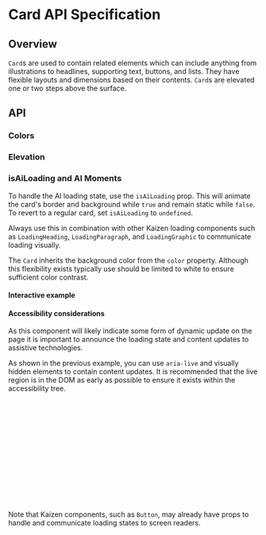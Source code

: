 
<Meta title="Components/Card/API Specification" />

# Card API Specification

<ResourceLinks
  sourceCode="https://github.com/cultureamp/kaizen-design-system/tree/main/packages/components/src/Card"
  figma="https://www.figma.com/design/eZKEE5kXbEMY3lx84oz8iN/%F0%9F%92%9C-Heart-UI-Kit?m=auto&node-id=1929-14084"
  designGuidelines="/?path=/docs/components-card-usage-guidelines--docs"
/>

<KAIOInstallation exportNames="Card" />

## Overview

`Card`s are used to contain related elements which can include anything from illustrations to headlines, supporting text, buttons, and lists. They have flexible layouts and dimensions based on their contents. `Card`s are elevated one or two steps above the surface.

<Canvas of={CardStories.Playground} />
<Controls of={CardStories.Playground} />

## API

### Colors

<Canvas of={CardStories.Colors} />

### Elevation

<Canvas of={CardStories.Elevation} />

### isAiLoading and AI Moments

To handle the AI loading state, use the `isAiLoading` prop. This will animate the card's border and background while `true` and remain static while `false`. To revert to a regular card, set `isAiLoading` to `undefined`.

<Canvas of={CardStories.AIMoment} />

Always use this in combination with other Kaizen loading components such as `LoadingHeading`, `LoadingParagraph`, and `LoadingGraphic` to communicate loading visually.

The `Card` inherits the background color from the `color` property. Although this flexibility exists typically use should be limited to white to ensure sufficient color contrast.

#### Interactive example

<Canvas of={CardStories.InteractiveAIMoment} />

#### Accessibility considerations

As this component will likely indicate some form of dynamic update on the page it is important to announce the loading state and content updates to assistive technologies.

<Canvas of={CardStories.AiMomentAccessibility} />

As shown in the previous example, you can use `aria-live` and visually hidden elements to contain content updates. It is recommended that the live region is in the DOM as early as possible to ensure it exists within the accessibility tree.

```jsx
<div>
  {dynamicAiContent && <Card>
    {*/ live regions added after the a11y tree has been created may not be announced - avoid putting live regions here */}
    {dynamicAiContent}
  </Card>}
</div>
<div className="flex gap-6">
  <VisuallyHidden>
    <div aria-live="polite">{dynamicAiContent}</div>
  </VisuallyHidden>
  <Button hasHiddenPendingLabel onPress={fetchAiContent} pendingLabel="AI content is loading">
    Update content
  </Button>
</div>
```

Note that Kaizen components, such as `Button`, may already have props to handle and communicate loading states to screen readers.

```jsx
<Button isPending pendingLabel="AI is loading response" hasHiddenPendingLabel {...buttonProps}>
  Update AI
</Button>
```
